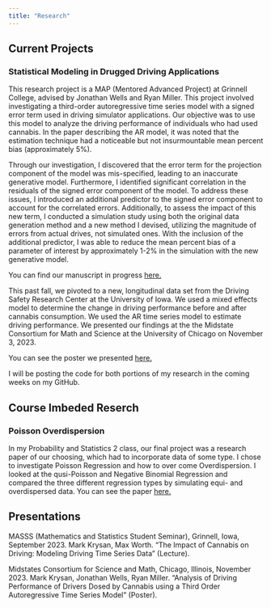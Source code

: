 ```yaml
---
title: "Research"
---
```


## Current Projects

### Statistical Modeling in Drugged Driving Applications
  This research project is a MAP (Mentored Advanced Project) at Grinnell College, advised by Jonathan Wells and Ryan Miller. This project involved investigating a third-order autoregressive time series model with a signed error term used in driving simulator applications. Our objective was to use this model to analyze the driving performance of individuals who had used cannabis. In the paper describing the AR model, it was noted that the estimation technique had a noticeable but not insurmountable mean percent bias (approximately 5%). 
  
  Through our investigation, I discovered that the error term for the projection component of the model was mis-specified, leading to an inaccurate generative model. Furthermore, I identified significant correlation in the residuals of the signed error component of the model.
To address these issues, I introduced an additional predictor to the signed error component to account for the correlated errors. Additionally, to assess the impact of this new term, I conducted a simulation study using both the original data generation method and a new method I devised, utilizing the magnitude of errors from actual drives, not simulated ones. With the inclusion of the additional predictor, I was able to reduce the mean percent bias of a parameter of interest by approximately 1-2% in the simulation with the new generative model.

You can find our manuscript in progress [here.](Map Final Paper.pdf)

This past fall, we pivoted to a new, longitudinal data set from the Driving Safety Research Center at the University of Iowa. We used a mixed effects model to determine the change in driving performance before and after cannabis consumption. We used the AR time series model to estimate driving performance. We presented our findings at the the Midstate Consortium for Math and Science at the University of Chicago on November 3, 2023. 

You can see the poster we presented [here.](MAPPoster.pdf)

I will be posting the code for both portions of my research in the coming weeks on my GitHub. 


## Course Imbeded Reserch

### Poisson Overdispersion
In my Probability and Statistics 2 class, our final project was a research paper of our choosing, which had to incorporate data of some type. I chose to investigate Poisson Regression and how to over come Overdispersion. I looked at the qusi-Poisson and Negative Binomial Regression and compared the three different regression types by simulating equi- and overdispersed data. You can see the paper [here.](OverdispersionPaper.pdf)

## Presentations

MASSS (Mathematics and Statistics Student Seminar), Grinnell, Iowa, September 2023. Mark Krysan, Max Worth. “The Impact of Cannabis on Driving: Modeling Driving Time Series Data” (Lecture). 

Midstates Consortium for Science and Math, Chicago, Illinois, November 2023. Mark Krysan, Jonathan Wells, Ryan Miller. “Analysis of Driving Performance of Drivers Dosed by Cannabis using a Third Order Autoregressive Time Series Model” (Poster).  




